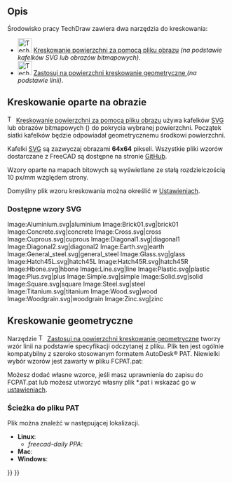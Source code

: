 <languages/>

{{Docnav/pl
|[[TechDraw_Templates/pl|Szablony]]
|[[TechDraw_Geometric_dimensioning_and_tolerancing/pl|Wymiarowanie geometrii i tolerancja]]
|[[TechDraw_Workbench/pl|środowisko pracy Rysunek Techniczny]]
|IconL=
|IconR=
|IconC=Workbench_TechDraw.svg
}}

{{TOCright}}

<span id="Description"></span>
==Opis==

Środowisko pracy TechDraw zawiera dwa narzędzia do kreskowania: 
*[[Image:TechDraw_Hatch.svg|32px]] [[TechDraw_Hatch/pl|Kreskowanie powierzchni za pomocą pliku obrazu]] ''(na podstawie kafelków SVG lub obrazów bitmapowych)''.
*[[Image:TechDraw_GeometricHatch.svg|32px]] [[TechDraw_GeometricHatch/pl|Zastosuj na powierzchni kreskowanie geometryczne ]] ''(na podstawie linii)''.

<span id="Image_based_hatch"></span>
==Kreskowanie oparte na obrazie==

[[Image:TechDraw_Hatch.svg|16px]] [[TechDraw_Hatch/pl|Kreskowanie powierzchni za pomocą pliku obrazu]] używa kafelków [[SVG/pl|SVG]] lub obrazów bitmapowych ({{Version/pl|0.21}}) do pokrycia wybranej powierzchni. Początek siatki kafelków będzie odpowiadał geometrycznemu środkowi powierzchni.

Kafelki [[SVG/pl|SVG]] są zazwyczaj obrazami '''64x64''' pikseli. Wszystkie pliki wzorów dostarczane z FreeCAD są dostępne na stronie [https://github.com/FreeCAD/FreeCAD/tree/master/src/Mod/TechDraw/Patterns GitHub].

Wzory oparte na mapach bitowych są wyświetlane ze stałą rozdzielczością 10 px/mm względem strony.

Domyślny plik wzoru kreskowania można określić w [[TechDraw_Preferences/pl|Ustawieniach]].

<span id="Available_SVG_patterns"></span>
===Dostępne wzory SVG===

<gallery mode=nolines widths=96px heights=96px>
Image:Aluminium.svg|aluminium
Image:Brick01.svg|brick01
Image:Concrete.svg|concrete
Image:Cross.svg|cross
Image:Cuprous.svg|cuprous
Image:Diagonal1.svg|diagonal1
Image:Diagonal2.svg|diagonal2
Image:Earth.svg|earth
Image:General_steel.svg|general_steel<!--Keep underscore in caption as this is the name in the GUI-->
Image:Glass.svg|glass
Image:Hatch45L.svg|hatch45L
Image:Hatch45R.svg|hatch45R
Image:Hbone.svg|hbone
Image:Line.svg|line
Image:Plastic.svg|plastic
Image:Plus.svg|plus
Image:Simple.svg|simple
Image:Solid.svg|solid
Image:Square.svg|square
Image:Steel.svg|steel
Image:Titanium.svg|titanium
Image:Wood.svg|wood
Image:Woodgrain.svg|woodgrain
Image:Zinc.svg|zinc
</gallery>

<span id="Geometric_hatch"></span>
==Kreskowanie geometryczne==

Narzędzie [[Image:TechDraw_GeometricHatch.svg|16px]] [[TechDraw_GeometricHatch/pl|Zastosuj na powierzchni kreskowanie geometryczne]] tworzy wzór linii na podstawie specyfikacji odczytanej z pliku. Plik ten jest ogólnie kompatybilny z szeroko stosowanym formatem AutoDesk® PAT. Niewielki wybór wzorów jest zawarty w pliku FCPAT.pat:

{{Code|code=
; standard PAT patterns

*Diamond, 45 diagonals L & R, Solid, 1.0 mm separation
45,0,0,0,1.0
-45,0,0,0,1.0
*Diamond2, 45 diagonals L & R, Solid, 2.0 mm separation
45,0,0,0,2.0
-45,0,0,0,2.0
*Diamond4, 45 diagonals L & R, Solid, 4.0 mm separation
45,0,0,0,4.0
-45,0,0,0,4.0
*Diagonal4, 45 diagonal R, Solid, 4.0 mm separation
45,0,0,0,4.0
*Diagonal5, 45 diagonal L, Solid, 4.0 mm separation
-45,0,0,0,4.0
*Square, square grid, Solid, 5.0 mm separation 
90,1,1,0,5.0
0,0,0,1,5.0
*Horizontal5, horizontal lines, Solid 5.0 separation
0,0,0,0,5.0
*Vertical5, vertical lines, Solid, 5.0 separation
90,0,0,0,5.0
}}

Możesz dodać własne wzorce, jeśli masz uprawnienia do zapisu do FCPAT.pat lub możesz utworzyć własny plik *.pat i wskazać go w [[TechDraw_Preferences/pl|ustawieniach]].

<span id="PAT_File_Path"></span>
===Ścieżka do pliku PAT===

Plik {{incode|FCPAT.pat}} można znaleźć w następującej lokalizacji.

* '''Linux''': {{incode|/usr/share/freecad/Mod/TechDraw/PAT/}}
** ''freecad-daily PPA'': {{incode|/usr/share/freecad-daily/Mod/TechDraw/PAT/}}
* '''Mac''': {{incode|/Applications/FreeCAD.app/Contents/Mod/TechDraw/PAT/}}
* '''Windows''': {{incode|C:\Program Files\FreeCAD\data\Mod\TechDraw\PAT\}}


{{Docnav/pl
|[[TechDraw_Templates/pl|Szablony]]
|[[TechDraw_Geometric_dimensioning_and_tolerancing/pl|Wymiarowanie geometrii i tolerancja]]
|[[TechDraw_Workbench/pl|środowisko pracy Rysunek Techniczny]]
|IconL=
|IconR=
|IconC=Workbench_TechDraw.svg
}}

{{TechDraw_Tools_navi{{#translation:}}}}
{{Userdocnavi{{#translation:}}}}